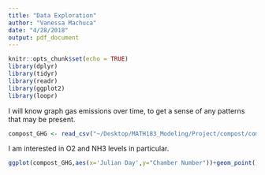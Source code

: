 ```yaml
---
title: "Data Exploration"
author: "Vanessa Machuca"
date: "4/28/2018"
output: pdf_document
---
```


```r
knitr::opts_chunk$set(echo = TRUE)
library(dplyr)
library(tidyr)
library(readr)
library(ggplot2)
library(loopr)
```

I will know graph gas emissions over time, to get a sense of any patterns that may be present.

```r
compost_GHG <- read_csv("~/Desktop/MATH183_Modeling/Project/compost/compost-GHG.csv")
```

I am interested in O2 and NH3 levels in particular. 

```r
ggplot(compost_GHG,aes(x='Julian Day',y="Chamber Number"))+geom_point()
```

